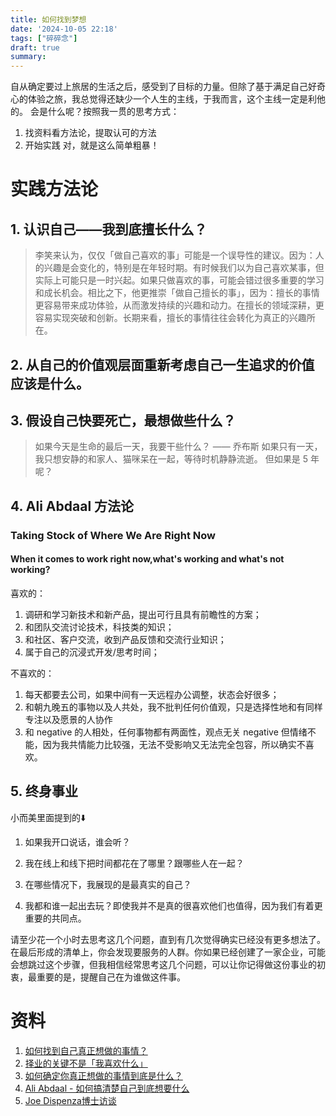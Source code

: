 ```yaml
---
title: 如何找到梦想
date: '2024-10-05 22:18'
tags: ["碎碎念"]
draft: true
summary: 
---
```

自从确定要过上旅居的生活之后，感受到了目标的力量。但除了基于满足自己好奇心的体验之旅，我总觉得还缺少一个人生的主线，于我而言，这个主线一定是利他的。
会是什么呢？按照我一贯的思考方式：
1. 找资料看方法论，提取认可的方法
2. 开始实践
对，就是这么简单粗暴！
 
# 实践方法论
## 1. 认识自己——我到底擅长什么？
> 李笑来认为，仅仅「做自己喜欢的事」可能是一个误导性的建议。因为：人的兴趣是会变化的，特别是在年轻时期。有时候我们以为自己喜欢某事，但实际上可能只是一时兴起。如果只做喜欢的事，可能会错过很多重要的学习和成长机会。相比之下，他更推崇「做自己擅长的事」，因为：擅长的事情更容易带来成功体验，从而激发持续的兴趣和动力。在擅长的领域深耕，更容易实现突破和创新。长期来看，擅长的事情往往会转化为真正的兴趣所在。


## 2. 从自己的价值观层面重新考虑自己一生追求的价值应该是什么。
## 3. 假设自己快要死亡，最想做些什么？
> 如果今天是生命的最后一天，我要干些什么？ —— 乔布斯
如果只有一天，我只想安静的和家人、猫咪呆在一起，等待时机静静流逝。
但如果是 5 年呢？

## 4. Ali Abdaal 方法论
### Taking Stock of Where We Are Right Now
#### When it comes to work right now,what's working and what's not working?
喜欢的：
1. 调研和学习新技术和新产品，提出可行且具有前瞻性的方案；
2. 和团队交流讨论技术，科技类的知识；
3. 和社区、客户交流，收到产品反馈和交流行业知识；
4. 属于自己的沉浸式开发/思考时间；

   
不喜欢的：
1. 每天都要去公司，如果中间有一天远程办公调整，状态会好很多；
2. 和朝九晚五的事物以及人共处，我不批判任何价值观，只是选择性地和有同样专注以及愿景的人协作
3. 和 negative 的人相处，任何事物都有两面性，观点无关 negative 但情绪不能，因为我共情能力比较强，无法不受影响又无法完全包容，所以确实不喜欢。




## 5. 终身事业
小而美里面提到的⬇️
1. 如果我开口说话，谁会听？

2. 我在线上和线下把时间都花在了哪里？跟哪些人在一起？
3. 在哪些情况下，我展现的是最真实的自己？
4. 我都和谁一起出去玩？即使我并不是真的很喜欢他们也值得，因为我们有着更重要的共同点。


请至少花一个小时去思考这几个问题，直到有几次觉得确实已经没有更多想法了。在最后形成的清单上，你会发现要服务的人群。你如果已经创建了一家企业，可能会想跳过这个步骤，但我相信经常思考这几个问题，可以让你记得做这份事业的初衷，最重要的是，提醒自己在为谁做这件事。



# 资料
1. [如何找到自己真正想做的事情？](https://www.zhihu.com/question/19750624/answer/702739835?utm_psn=1826022676789067776)
2. [择业的关键不是「我喜欢什么」](https://mp.weixin.qq.com/s/ExBv6XUICN8ASfz8gHQVgg)
3. [如何确定你真正想做的事情到底是什么？](https://www.zhihu.com/question/24272298/answer/142287889)
4. [Ali Abdaal - 如何搞清楚自己到底想要什么](https://www.bilibili.com/video/BV1dJ4m1j7Pj/?spm_id_from=333.337.search-card.all.click)
5. [Joe Dispenza博士访谈](https://www.bilibili.com/video/BV1Et4y1Z7xF/?buvid=Y74BA5755275F78B410384BC86B5CFA8F931&from_spmid=main.my-history.0.0&is_story_h5=false&mid=Kz1JvX2sJnA1zfI3Kuzm3w%3D%3D&p=1&plat_id=116&share_from=ugc&share_medium=iphone&share_plat=ios&share_session_id=C59F9539-EFE4-4256-BAAB-1C97C684C6DA&share_source=COPY&share_tag=s_i&spmid=united.player-video-detail.0.0&timestamp=1728178385&unique_k=0gec2U6&up_id=351754674)
